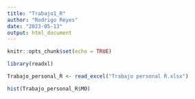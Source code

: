```yaml
---
title: "Trabajo1_R"
author: "Rodrigo Reyes"
date: "2023-05-13"
output: html_document
---
```


```r
knitr::opts_chunk$set(echo = TRUE)

library(readxl)
```

```r
Trabajo_personal_R <- read_excel("Trabajo personal R.xlsx")

hist(Trabajo_personal_R$MO)

```

